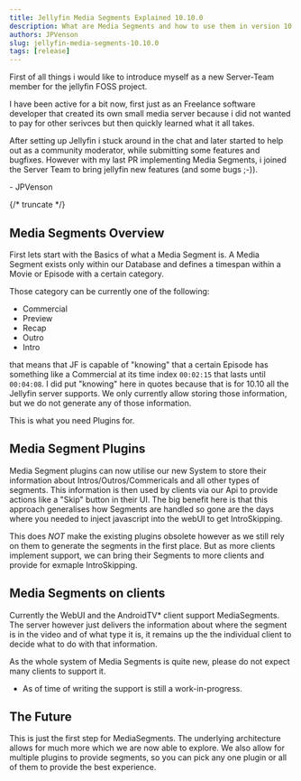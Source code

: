 ```yaml
---
title: Jellyfin Media Segments Explained 10.10.0
description: What are Media Segments and how to use them in version 10.10.0
authors: JPVenson
slug: jellyfin-media-segments-10.10.0
tags: [release]
---
```


First of all things i would like to introduce myself as a new Server-Team member for the jellyfin FOSS project.

I have been active for a bit now, first just as an Freelance software developer that created its own small media server because i did not wanted to pay for other serivces but then quickly learned what it all takes.

After setting up Jellyfin i stuck around in the chat and later started to help out as a community moderator, while submitting some features and bugfixes. However with my last PR implementing Media Segments, i joined the Server Team to bring jellyfin new features (and some bugs ;-)).

\- JPVenson

{/* truncate */}

## Media Segments Overview

First lets start with the Basics of what a Media Segment is. A Media Segment exists only within our Database and defines a timespan within a Movie or Episode with a certain category.

Those category can be currently one of the following:

- Commercial
- Preview
- Recap
- Outro
- Intro

that means that JF is capable of "knowing" that a certain Episode has something like a Commercial at its time index `00:02:15` that lasts until `00:04:08`. 
I did put "knowing" here in quotes because that is for 10.10 all the Jellyfin server supports. 
We only currently allow storing those information, but we do not generate any of those information.

This is what you need Plugins for.

## Media Segment Plugins

Media Segment plugins can now utilise our new System to store their information about Intros/Outros/Commericals and all other types of segments. This information is then used by clients via our Api to provide actions like a "Skip" button in their UI.
The big benefit here is that this approach generalises how Segments are handled so gone are the days where you needed to inject javascript into the webUI to get IntroSkipping.

This does *NOT* make the existing plugins obsolete however as we still rely on them to generate the segments in the first place. But as more clients implement support, we can bring their Segments to more clients and provide for exmaple IntroSkipping.

## Media Segments on clients

Currently the WebUI and the AndroidTV* client support MediaSegments. The server however just delivers the information about where the segment is in the video and of what type it is, it remains up the the individual client to decide what to do with that information.

As the whole system of Media Segments is quite new, please do not expect many clients to support it.

* As of time of writing the support is still a work-in-progress.

## The Future

This is just the first step for MediaSegments. The underlying architecture allows for much more which we are now able to explore. We also allow for multiple plugins to provide segments, so you can pick any one plugin or all of them to provide the best experience.